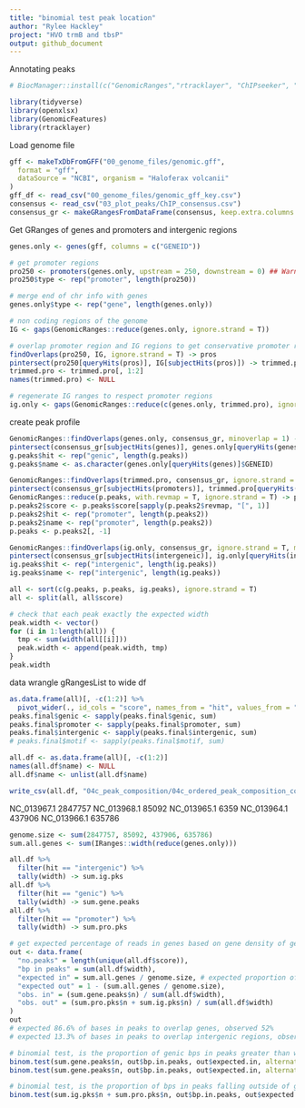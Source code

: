 ---
title: "binomial test peak location"
author: "Rylee Hackley"
project: "HVO trmB and tbsP"
output: github_document
---

Annotating peaks
```{r, warning=FALSE}
# BiocManager::install(c("GenomicRanges","rtracklayer", "ChIPseeker", "IRanges"))

library(tidyverse)
library(openxlsx)
library(GenomicFeatures)
library(rtracklayer)
```

Load genome file
```{r, message=FALSE, warning=FALSE}
gff <- makeTxDbFromGFF("00_genome_files/genomic.gff",
  format = "gff",
  dataSource = "NCBI", organism = "Haloferax volcanii"
)
gff_df <- read_csv("00_genome_files/genomic_gff_key.csv")
consensus <- read_csv("03_plot_peaks/ChIP_consensus.csv")
consensus_gr <- makeGRangesFromDataFrame(consensus, keep.extra.columns = T)
```
Get GRanges of genes and promoters and intergenic regions
```{r}
genes.only <- genes(gff, columns = c("GENEID"))

# get promoter regions
pro250 <- promoters(genes.only, upstream = 250, downstream = 0) ## Warning: this encroaches on nearby CDS
pro250$type <- rep("promoter", length(pro250))

# merge end of chr info with genes
genes.only$type <- rep("gene", length(genes.only))

# non coding regions of the genome
IG <- gaps(GenomicRanges::reduce(genes.only, ignore.strand = T))

# overlap promoter region and IG regions to get conservative promoter ranges (that respect genic regions)
findOverlaps(pro250, IG, ignore.strand = T) -> pros
pintersect(pro250[queryHits(pros)], IG[subjectHits(pros)]) -> trimmed.pro
trimmed.pro <- trimmed.pro[, 1:2]
names(trimmed.pro) <- NULL

# regenerate IG ranges to respect promoter regions
ig.only <- gaps(GenomicRanges::reduce(c(genes.only, trimmed.pro), ignore.strand = T))
```

create peak profile
```{r}
GenomicRanges::findOverlaps(genes.only, consensus_gr, minoverlap = 1) -> genes
pintersect(consensus_gr[subjectHits(genes)], genes.only[queryHits(genes)]) -> g.peaks
g.peaks$hit <- rep("genic", length(g.peaks))
g.peaks$name <- as.character(genes.only[queryHits(genes)]$GENEID)

GenomicRanges::findOverlaps(trimmed.pro, consensus_gr, ignore.strand = T, minoverlap = 1) -> promoters
pintersect(consensus_gr[subjectHits(promoters)], trimmed.pro[queryHits(promoters)]) -> p.peaks
GenomicRanges::reduce(p.peaks, with.revmap = T, ignore.strand = T) -> p.peaks2
p.peaks2$score <- p.peaks$score[sapply(p.peaks2$revmap, "[", 1)]
p.peaks2$hit <- rep("promoter", length(p.peaks2))
p.peaks2$name <- rep("promoter", length(p.peaks2))
p.peaks <- p.peaks2[, -1]

GenomicRanges::findOverlaps(ig.only, consensus_gr, ignore.strand = T, minoverlap = 1) -> intergeneic
pintersect(consensus_gr[subjectHits(intergeneic)], ig.only[queryHits(intergeneic)]) -> ig.peaks
ig.peaks$hit <- rep("intergenic", length(ig.peaks))
ig.peaks$name <- rep("intergenic", length(ig.peaks))

all <- sort(c(g.peaks, p.peaks, ig.peaks), ignore.strand = T)
all <- split(all, all$score)

# check that each peak exactly the expected width
peak.width <- vector()
for (i in 1:length(all)) {
  tmp <- sum(width(all[[i]]))
  peak.width <- append(peak.width, tmp)
}
peak.width
```

data wrangle gRangesList to wide df
```{r}
as.data.frame(all)[, -c(1:2)] %>%
  pivot_wider(., id_cols = "score", names_from = "hit", values_from = "width") -> peaks.final
peaks.final$genic <- sapply(peaks.final$genic, sum)
peaks.final$promoter <- sapply(peaks.final$promoter, sum)
peaks.final$intergenic <- sapply(peaks.final$intergenic, sum)
# peaks.final$motif <- sapply(peaks.final$motif, sum)

all.df <- as.data.frame(all)[, -c(1:2)]
names(all.df$name) <- NULL
all.df$name <- unlist(all.df$name)

write_csv(all.df, "04c_peak_composition/04c_ordered_peak_composition_consensus.csv")
```

NC_013967.1 2847757
NC_013968.1 85092
NC_013965.1 6359
NC_013964.1 437906
NC_013966.1 635786

```{r}
genome.size <- sum(2847757, 85092, 437906, 635786)
sum.all.genes <- sum(IRanges::width(reduce(genes.only)))

all.df %>%
  filter(hit == "intergenic") %>%
  tally(width) -> sum.ig.pks
all.df %>%
  filter(hit == "genic") %>%
  tally(width) -> sum.gene.peaks
all.df %>%
  filter(hit == "promoter") %>%
  tally(width) -> sum.pro.pks

# get expected percentage of reads in genes based on gene density of genome
out <- data.frame(
  "no.peaks" = length(unique(all.df$score)),
  "bp in peaks" = sum(all.df$width),
  "expected in" = sum.all.genes / genome.size, # expected proportion of peaks in genes based on proportion of genes in genome
  "expected out" = 1 - (sum.all.genes / genome.size),
  "obs. in" = (sum.gene.peaks$n) / sum(all.df$width),
  "obs. out" = (sum.pro.pks$n + sum.ig.pks$n) / sum(all.df$width)
)
out
# expected 86.6% of bases in peaks to overlap genes, observed 52%
# expected 13.3% of bases in peaks to overlap intergenic regions, observed 48%

# binomial test, is the proportion of genic bps in peaks greater than we'd expect?
binom.test(sum.gene.peaks$n, out$bp.in.peaks, out$expected.in, alternative = "greater") # no
binom.test(sum.gene.peaks$n, out$bp.in.peaks, out$expected.in, alternative = "less") # its much less than we'd expect

# binomial test, is the proportion of bps in peaks falling outside of gene sequences greater than we'd expect?
binom.test(sum.ig.pks$n + sum.pro.pks$n, out$bp.in.peaks, out$expected.out, alternative = "greater") # yes
```

